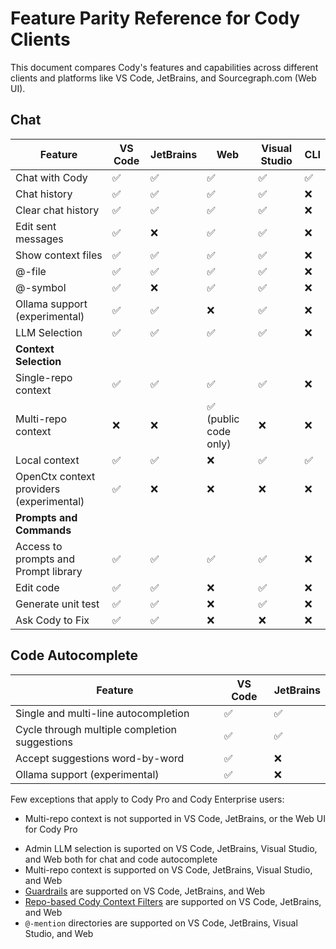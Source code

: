 # Feature Parity Reference for Cody Clients

<p className="subtitle">This document compares Cody's features and capabilities across different clients and platforms like VS Code, JetBrains, and Sourcegraph.com (Web UI).</p>

## Chat

|               **Feature**                | **VS Code** | **JetBrains** |       **Web**        | **Visual Studio** | **CLI** |
| ---------------------------------------- | ----------- | ------------- | -------------------- | ----------------- | ------- |
| Chat with Cody                           | ✅           | ✅             | ✅                    | ✅                 | ✅       |
| Chat history                             | ✅           | ✅             | ✅                    | ✅                 | ❌       |
| Clear chat history                       | ✅           | ✅             | ✅                    | ✅                 | ❌       |
| Edit sent messages                       | ✅           | ❌             | ✅                    | ✅                 | ❌       |
| Show context files                       | ✅           | ✅             | ✅                    | ✅                 | ❌       |
| @-file                                   | ✅           | ✅             | ✅                    | ✅                 | ❌       |
| @-symbol                                 | ✅           | ❌             | ✅                    | ✅                 | ❌       |
| Ollama support (experimental)            | ✅           | ✅             | ❌                    | ✅                 | ❌       |
| LLM Selection                            | ✅           | ✅             | ✅                    | ✅                 | ❌       |
| **Context Selection**                    |             |               |                      |                   |         |
| Single-repo context                      | ✅           | ✅             | ✅                    | ✅                 | ❌       |
| Multi-repo context                       | ❌           | ❌             | ✅ (public code only) | ❌                 | ❌       |
| Local context                            | ✅           | ✅             | ❌                    | ✅                 | ✅       |
| OpenCtx context providers (experimental) | ✅           | ❌             | ❌                    | ❌                 | ❌       |
| **Prompts and Commands**                 |             |               |                      |                   |         |
| Access to prompts and Prompt library     | ✅           | ✅             | ✅                    | ✅                 | ❌       |
| Edit code                                | ✅           | ✅             | ❌                    | ✅                 | ❌       |
| Generate unit test                       | ✅           | ✅             | ❌                    | ✅                 | ❌       |
| Ask Cody to Fix                          | ✅           | ✅             | ❌                    | ❌                 | ❌       |

## Code Autocomplete

|                  **Feature**                  | **VS Code** | **JetBrains** |
| --------------------------------------------- | ----------- | ------------- |
| Single and multi-line autocompletion          | ✅           | ✅             |
| Cycle through multiple completion suggestions | ✅           | ✅             |
| Accept suggestions word-by-word               | ✅           | ❌             |
| Ollama support (experimental)                 | ✅           | ❌             |

Few exceptions that apply to Cody Pro and Cody Enterprise users:

<Accordion title="For Cody Pro">

- Multi-repo context is not supported in VS Code, JetBrains, or the Web UI for Cody Pro

</Accordion>

<Accordion title="For Cody Enterprise">

- Admin LLM selection is suported on VS Code, JetBrains, Visual Studio, and Web both for chat and code autocomplete
- Multi-repo context is supported on VS Code, JetBrains, Visual Studio, and Web
- [Guardrails](/cody/clients/enable-cody-enterprise#guardrails) are supported on VS Code, JetBrains, and Web
- [Repo-based Cody Context Filters](/cody/capabilities/ignore-context#cody-context-filters) are supported on VS Code, JetBrains, and Web
- `@-mention` directories are supported on VS Code, JetBrains, Visual Studio, and Web

</Accordion>
